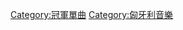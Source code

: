 {{Category explanation|獲得'''[[匈牙利唱片公司協會|匈牙利唱片公司協會]]'''（Association of Hungarian Record Companies，又稱MAHASZ）旗下「四十強電台榜」、「四十強單曲榜」以及「四十強串流榜」冠軍的單曲條目}}

[[Category:冠軍單曲|Category:冠軍單曲]]
[[Category:匈牙利音樂|Category:匈牙利音樂]]